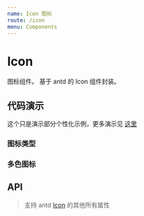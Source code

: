 ```yaml
---
name: Icon 图标
route: /icon
menu: Components
---
```


# Icon

图标组件。
基于 antd 的 Icon 组件封装。

## 代码演示

这个只是演示部分个性化示例，更多演示见 [这里](https://ant.design/components/icon-cn/)

### 图标类型

<Playground>
   <BtIcon type="home" />
   <BtIcon type="setting" theme="filled" />
   <BtIcon type="smile" theme="outlined" />
   <BtIcon type="sync" spin />
   <BtIcon type="smile" rotate={180} />
   <BtIcon type="loading" />
</Playground>

### 多色图标

<Playground>
 <BtIcon type="smile" theme="twoTone" />
 <BtIcon type="heart" theme="twoTone" twoToneColor="#eb2f96" />
 <BtIcon type="check-circle" theme="twoTone" twoToneColor="#52c41a" />
</Playground>

##
## API

> 支持 antd [Icon](https://ant.design/components/icon-cn/#API) 的其他所有属性

<Props of={BtIcon_} />